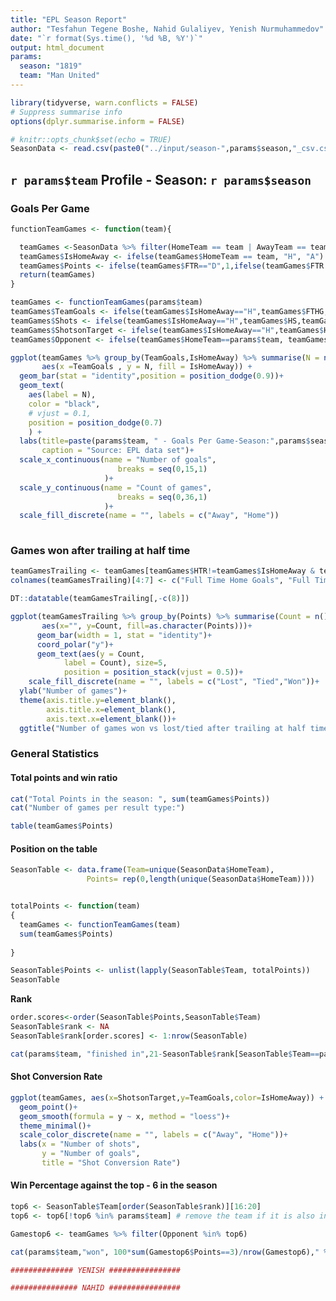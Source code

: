 ```yaml
---
title: "EPL Season Report"
author: "Tesfahun Tegene Boshe, Nahid Gulaliyev, Yenish Nurmuhammedov"
date: "`r format(Sys.time(), '%d %B, %Y')`"
output: html_document
params:
  season: "1819"
  team: "Man United"
---
```


```r

library(tidyverse, warn.conflicts = FALSE)
# Suppress summarise info
options(dplyr.summarise.inform = FALSE)

# knitr::opts_chunk$set(echo = TRUE)
SeasonData <- read.csv(paste0("../input/season-",params$season,"_csv.csv"))[,2:23]

```

## `r params$team` Profile - Season: `r params$season`  

### Goals Per Game

```r

functionTeamGames <- function(team){

  teamGames <-SeasonData %>% filter(HomeTeam == team | AwayTeam == team)
  teamGames$IsHomeAway <- ifelse(teamGames$HomeTeam == team, "H", "A")
  teamGames$Points <- ifelse(teamGames$FTR=="D",1,ifelse(teamGames$FTR == teamGames$IsHomeAway,3,0))
  return(teamGames)
}
```


```r
teamGames <- functionTeamGames(params$team)
teamGames$TeamGoals <- ifelse(teamGames$IsHomeAway=="H",teamGames$FTHG,teamGames$FTAG)
teamGames$Shots <- ifelse(teamGames$IsHomeAway=="H",teamGames$HS,teamGames$AS)
teamGames$ShotsonTarget <- ifelse(teamGames$IsHomeAway=="H",teamGames$HS,teamGames$AS)
teamGames$Opponent <- ifelse(teamGames$HomeTeam==params$team, teamGames$AwayTeam,teamGames$HomeTeam) 
```

```r

ggplot(teamGames %>% group_by(TeamGoals,IsHomeAway) %>% summarise(N = n()),
       aes(x =TeamGoals , y = N, fill = IsHomeAway)) +
  geom_bar(stat = "identity",position = position_dodge(0.9))+
  geom_text(
    aes(label = N),
    color = "black",
    # vjust = 0.1,
    position = position_dodge(0.7)
    ) +
  labs(title=paste(params$team, " - Goals Per Game-Season:",params$season),
       caption = "Source: EPL data set")+
  scale_x_continuous(name = "Number of goals",
                        breaks = seq(0,15,1)
                     )+
  scale_y_continuous(name = "Count of games",
                        breaks = seq(0,36,1)
                     )+
  scale_fill_discrete(name = "", labels = c("Away", "Home"))
  
```


### Games won after trailing at half time

```r
teamGamesTrailing <- teamGames[teamGames$HTR!=teamGames$IsHomeAway & teamGames$HTR!="D",][,c(1:5,7,8,24)]
colnames(teamGamesTrailing)[4:7] <- c("Full Time Home Goals", "Full Time Away Goals","Half Time Home Goals", "Half Time Away Goals")

DT::datatable(teamGamesTrailing[,-c(8)])


```
```r

ggplot(teamGamesTrailing %>% group_by(Points) %>% summarise(Count = n()),
       aes(x="", y=Count, fill=as.character(Points)))+
      geom_bar(width = 1, stat = "identity")+
      coord_polar("y")+
      geom_text(aes(y = Count, 
            label = Count), size=5,
            position = position_stack(vjust = 0.5))+
    scale_fill_discrete(name = "", labels = c("Lost", "Tied","Won"))+
  ylab("Number of games")+
  theme(axis.title.y=element_blank(),
        axis.title.x=element_blank(),
        axis.text.x=element_blank())+
  ggtitle("Number of games won vs lost/tied after trailing at half time")

```


### General Statistics

#### Total points and win ratio

```r

cat("Total Points in the season: ", sum(teamGames$Points))
cat("Number of games per result type:")

table(teamGames$Points)
```

#### Position on the table

```r
SeasonTable <- data.frame(Team=unique(SeasonData$HomeTeam), 
                 Points= rep(0,length(unique(SeasonData$HomeTeam))))


totalPoints <- function(team)
{
  teamGames <- functionTeamGames(team)
  sum(teamGames$Points)
  
}

SeasonTable$Points <- unlist(lapply(SeasonTable$Team, totalPoints))
SeasonTable
```

**Rank**

```r
order.scores<-order(SeasonTable$Points,SeasonTable$Team)
SeasonTable$rank <- NA
SeasonTable$rank[order.scores] <- 1:nrow(SeasonTable)

cat(params$team, "finished in",21-SeasonTable$rank[SeasonTable$Team==params$team] ,"th place in EPL season-",params$season)
```


#### Shot Conversion Rate
```r
ggplot(teamGames, aes(x=ShotsonTarget,y=TeamGoals,color=IsHomeAway)) +
  geom_point()+
  geom_smooth(formula = y ~ x, method = "loess")+
  theme_minimal()+
  scale_color_discrete(name = "", labels = c("Away", "Home"))+
  labs(x = "Number of shots",
       y = "Number of goals",
       title = "Shot Conversion Rate")
```



#### Win Percentage against the top - 6 in the season

```r

top6 <- SeasonTable$Team[order(SeasonTable$rank)][16:20]
top6 <- top6[!top6 %in% params$team] # remove the team if it is also in the top-6

Gamestop6 <- teamGames %>% filter(Opponent %in% top6)

cat(params$team,"won", 100*sum(Gamestop6$Points==3)/nrow(Gamestop6)," % of their games against the top 6 in season ", params$season)

```



```r

############## YENISH ################


```


```r

############### NAHID ################
```

